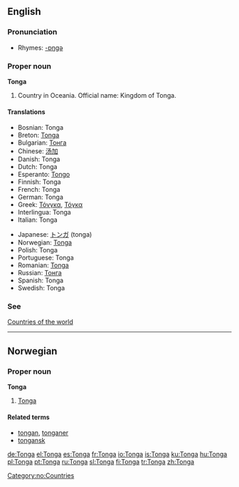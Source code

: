 ==English==

===Pronunciation===
*Rhymes: [[Rhymes:English:-ɒŋɡə|-ɒŋɡə]]

===Proper noun===
'''Tonga'''

# Country in Oceania. Official name: Kingdom of Tonga.

====Translations====
{{top}}
*Bosnian: Tonga {{f}}
*Breton: [[Tonga]]
*Bulgarian: [[Тонга]]
*Chinese: [[汤加]]
*Danish: Tonga
*Dutch: Tonga
*Esperanto: [[Tongo]]
*Finnish: Tonga
*French: Tonga
*German: Tonga
*Greek: [[Τόνγκα]], [[Τόγκα]]
*Interlingua: Tonga
*Italian: Tonga
{{mid}}
*Japanese: [[トンガ]] (tonga)
*Norwegian: [[#Norwegian|Tonga]]
*Polish: Tonga
*Portuguese: Tonga
*Romanian: [[Tonga]] {{f}}
*Russian: [[Тонга]]
*Spanish: Tonga
*Swedish: Tonga
{{bottom}}

===See===
{{rfc-header|See}}
[[Countries of the world]]

----

==Norwegian==

===Proper noun===
'''Tonga'''

# [[#English|Tonga]]

====Related terms====
*[[tongan]], [[tonganer]]
*[[tongansk]]

[[Category:no:Countries]]

[[de:Tonga]]
[[el:Tonga]]
[[es:Tonga]]
[[fr:Tonga]]
[[io:Tonga]]
[[is:Tonga]]
[[ku:Tonga]]
[[hu:Tonga]]
[[pl:Tonga]]
[[pt:Tonga]]
[[ru:Tonga]]
[[sl:Tonga]]
[[fi:Tonga]]
[[tr:Tonga]]
[[zh:Tonga]]
